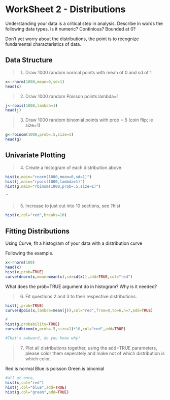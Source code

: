 WorkSheet 2 - Distributions
========================================================

Understanding your data is a critical step in analysis. Describe in words the following data types. Is it numeric? Continious? Bounded at 0? 

Don't yet worry about the distributions, the point is to recognize fundamental characteristics of data.

Data Structure
-----------
> 1. Draw 1000 random normal points with mean of 0 and sd of 1

```r
x<-rnorm(1000,mean=0,sd=1)
head(x)
```

> 2. Draw 1000 random Poisson points lambda=1

```r
j<-rpois(1000,lambda=1)
head(j)
```

> 3. Draw 1000 random binomial points with prob =.5 (coin flip; ie size=1)

```r
g<-rbinom(1000,prob=.5,size=1)
head(g)
```

Univariate Plotting
---------

> 4. Create a histogram of each distribution above.

```r
hist(x,main="rnorm(1000,mean=0,sd=1)")
hist(j,main="rpois(1000,lambda=1)")
hist(g,main="rbinom(1000,prob=.5,size=1)")
```
``

> 5. Increase to just cut into 10 sections, see ?hist
```r
hist(x,col="red",breaks=10)
```

Fitting Distributions
----------
Using Curve, fit a histogram of your data with a distribution curve

Following the example.

```r
x<-rnorm(100)
head(x)
hist(x,prob=TRUE)
curve(dnorm(x,mean=mean(x),sd=sd(x)),add=TRUE,col="red")
```

What does the prob=TRUE argument do in histogram? Why is it needed?

> 6. Fit questions 2 and 3 to their respective distributions.

```r
hist(j,prob=TRUE)
curve(dpois(x,lambda=mean(j)),col="red",from=0,to=6,n=7,add=TRUE)
```

```r
#
hist(g,probability=TRUE)
curve(dbinom(x,prob=.5,size=1)*10,col="red",add=TRUE)

#That's awkward, do you know why!
```


> 7. Plot all distributions together, using the add=TRUE parameters, please color them seperately and make not of which distribution is which color. 

Red is normal
Blue is poisson
Green is binomial

```r
#all at once,
hist(x,col="red")
hist(j,col="blue",add=TRUE)
hist(g,col="green",add=TRUE)
```

